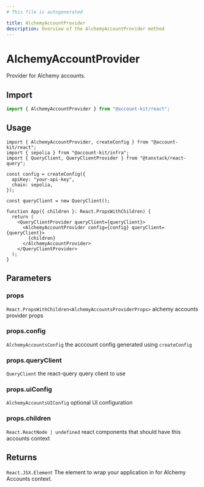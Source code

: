 ```yaml
---
# This file is autogenerated

title: AlchemyAccountProvider
description: Overview of the AlchemyAccountProvider method
---
```


# AlchemyAccountProvider

Provider for Alchemy accounts.

## Import

```ts
import { AlchemyAccountProvider } from "@account-kit/react";
```

## Usage

```tsx
import { AlchemyAccountProvider, createConfig } from "@account-kit/react";
import { sepolia } from "@account-kit/infra";
import { QueryClient, QueryClientProvider } from "@tanstack/react-query";

const config = createConfig({
  apiKey: "your-api-key",
  chain: sepolia,
});

const queryClient = new QueryClient();

function App({ children }: React.PropsWithChildren) {
  return (
    <QueryClientProvider queryClient={queryClient}>
      <AlchemyAccountProvider config={config} queryClient={queryClient}>
        {children}
      </AlchemyAccountProvider>
    </QueryClientProvider>
  );
}
```

## Parameters

### props

`React.PropsWithChildren<AlchemyAccountsProviderProps>`
alchemy accounts provider props

### props.config

`AlchemyAccountsConfig`
the acccount config generated using `createConfig`

### props.queryClient

`QueryClient`
the react-query query client to use

### props.uiConfig

`AlchemyAccountsUIConfig`
optional UI configuration

### props.children

`React.ReactNode | undefined`
react components that should have this accounts context

## Returns

`React.JSX.Element`
The element to wrap your application in for Alchemy Accounts context.
